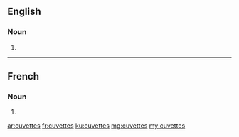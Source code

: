 ==English==

===Noun===
{{head|en|plural}}

# {{plural of|cuvette|lang=en|nocat=1}}

----

==French==

===Noun===
{{head|fr|plural}}

# {{plural of|cuvette|lang=fr|nocat=1}}

[[ar:cuvettes]]
[[fr:cuvettes]]
[[ku:cuvettes]]
[[mg:cuvettes]]
[[my:cuvettes]]